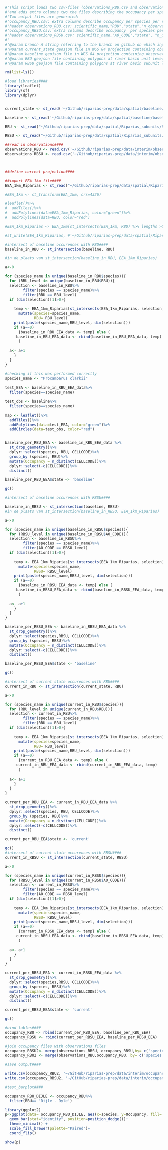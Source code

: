 ```r
#'This script loads two csv-files (observations_RBU.csv and observations_RBSU.csv) 
#'and adds extra columns two the files describing the occupancy per species per area per state
#'Two output files are generated:
#'occupancy_RBU.csv: extra columns describe occupancy per species per river basin unit per state (baseline or current) 
#'header observations_RBU.csv: scientific_name,"RBU","state","n_observations", "Occupancy"
#'occupancy_RBSU.csv: extra columns describe occupancy  per species per river basin subunit per state (baseline or current)
#'header observations_RBSU.csv: scientific_name,"A0_CODE","state", "n_observations","Occupancy"
#'
#'@param branch A string referring to the branch on github on which input data is read in
#'@param current_state geosjon file in WGS 84 projection containing observations from 2010 until now
#'@param baseline geojson file in WGS 84 projection containing observations from 2010 to 2020
#'@param RBU geojson file containing polygons at river basin unit level
#'@param RBSU geojson file containing polygons at river basin subunit level

rm(list=ls())

#load libraries####
library(leaflet)
library(sf)
library(dplyr)


current_state <- st_read('~/Github/riparias-prep/data/spatial/baseline/current_state.geojson')

baseline <- st_read('~/Github/riparias-prep/data/spatial/baseline/baseline.geojson')

RBU <- st_read("~/Github/riparias-prep/data/spatial/Riparias_subunits/RBU_RIPARIAS_12_02_2021.geojson")

RBSU <- st_read("~/Github/riparias-prep/data/spatial/Riparias_subunits/RBSU_RIPARIAS_12_02_2021.geojson")

##read in observations####
observations_RBU <- read.csv('~/Github/riparias-prep/data/interim/observations_RBU.csv')
observations_RBSU <- read.csv('~/Github/riparias-prep/data/interim/observations_RBSU.csv')



##define correct projection####

##import EEA 1km file####
EEA_1km_Riparias <- st_read("~/Github/riparias-prep/data/spatial/Riparias_subunits/EEA_1km_Riparias.geojson")

#EEA_1km <- st_transform(EEA_1km, crs=4326)

#leaflet()%>% 
#  addTiles()%>% 
#  addPolylines(data=EEA_1km_Riparias, color="green")%>%
#  addPolylines(data=RBU, color="red")

#EEA_1km_Riparias <- EEA_1km[st_intersects(EEA_1km, RBU) %>% lengths >0,]

#st_write(EEA_1km_Riparias, #'~/Github/riparias-prep/data/spatial/Riparias_subunits/EEA_1km_Riparias.#geojson')

#intersect of baseline occurences with RBU####
baseline_in_RBU <- st_intersection(baseline, RBU)

#in de plaats van st_intersection(baseline_in_RBU, EEA_1km_Riparias)

a<-0

for (species_name in unique(baseline_in_RBU$species)){
  for (RBU_level in unique(baseline_in_RBU$RBU)){
  selection <- baseline_in_RBU%>%
        filter(species == species_name)%>%
        filter(RBU == RBU_level)
  if (dim(selection)[1]>0){
    
    temp <- EEA_1km_Riparias[st_intersects(EEA_1km_Riparias, selection) %>% lengths >0,] %>%
      mutate(species=species_name,
             RBU= RBU_level)
    print(paste(species_name,RBU_level, dim(selection)))
    if (a==0)
      {baseline_in_RBU_EEA_data <- temp} else (
     baseline_in_RBU_EEA_data <- rbind(baseline_in_RBU_EEA_data, temp)
      )
 
  a<- a+1
    }
  }
}

#checking if this was performed correctly
species_name <- "Procambarus clarkii"

test_EEA <- baseline_in_RBU_EEA_data%>%
  filter(species==species_name)

test_obs <- baseline%>%
  filter(species==species_name)
  
map <- leaflet()%>%
  addTiles()%>%
  addPolylines(data=test_EEA, color="green")%>%
  addCircles(data=test_obs, color="red")


baseline_per_RBU_EEA <- baseline_in_RBU_EEA_data %>%
  st_drop_geometry()%>%
  dplyr::select(species, RBU, CELLCODE)%>% 
  group_by (species, RBU)%>%
  mutate(Occupancy = n_distinct(CELLCODE))%>%
  dplyr::select(-c(CELLCODE))%>%
  distinct()

baseline_per_RBU_EEA$state <- 'baseline'

gc()

#intersect of baseline occurences with RBSU####

baseline_in_RBSU <- st_intersection(baseline, RBSU)
#in de plaats van st_intersection(baseline_in_RBSU, EEA_1km_Riparias)

a<-0

for (species_name in unique(baseline_in_RBSU$species)){
  for (RBSU_level in unique(baseline_in_RBSU$A0_CODE)){
  selection <- baseline_in_RBSU%>%
        filter(species == species_name)%>%
        filter(A0_CODE == RBSU_level)
  if (dim(selection)[1]>0){
    
    temp <- EEA_1km_Riparias[st_intersects(EEA_1km_Riparias, selection) %>% lengths >0,] %>%
      mutate(species=species_name,
             RBSU= RBSU_level)
    print(paste(species_name,RBSU_level, dim(selection)))
    if (a==0)
      {baseline_in_RBSU_EEA_data <- temp} else (
     baseline_in_RBSU_EEA_data <- rbind(baseline_in_RBSU_EEA_data, temp)
      )
 
  a<- a+1
    }
  }
}

baseline_per_RBSU_EEA <- baseline_in_RBSU_EEA_data %>%
  st_drop_geometry()%>%
  dplyr::select(species,RBSU, CELLCODE)%>% 
  group_by (species, RBSU)%>%
  mutate(Occupancy = n_distinct(CELLCODE))%>%
  dplyr::select(-c(CELLCODE))%>%
  distinct()

baseline_per_RBSU_EEA$state <- 'baseline'

gc()

#intersect of current state occurences with RBU####
current_in_RBU <- st_intersection(current_state, RBU)

a<-0

for (species_name in unique(current_in_RBU$species)){
  for (RBU_level in unique(current_in_RBU$RBU)){
  selection <- current_in_RBU%>%
        filter(species == species_name)%>%
        filter(RBU == RBU_level)
  if (dim(selection)[1]>0){
    
    temp <- EEA_1km_Riparias[st_intersects(EEA_1km_Riparias, selection) %>% lengths >0,] %>%
      mutate(species=species_name,
             RBU= RBU_level)
    print(paste(species_name,RBU_level, dim(selection)))
    if (a==0)
      {current_in_RBU_EEA_data <- temp} else (
     current_in_RBU_EEA_data <- rbind(current_in_RBU_EEA_data, temp)
      )
 
  a<- a+1
    }
  }
}

current_per_RBU_EEA <- current_in_RBU_EEA_data %>%
  st_drop_geometry()%>%
  dplyr::select(species, RBU, CELLCODE)%>% 
  group_by (species, RBU)%>%
  mutate(Occupancy = n_distinct(CELLCODE))%>%
  dplyr::select(-c(CELLCODE))%>%
  distinct()

current_per_RBU_EEA$state <- 'current'

gc()
#intersect of current state occurences with RBSU####
current_in_RBSU <- st_intersection(current_state, RBSU)

a<-0

for (species_name in unique(current_in_RBSU$species)){
  for (RBSU_level in unique(current_in_RBSU$A0_CODE)){
  selection <- current_in_RBSU%>%
        filter(species == species_name)%>%
        filter(A0_CODE == RBSU_level)
  if (dim(selection)[1]>0){
    
    temp <- EEA_1km_Riparias[st_intersects(EEA_1km_Riparias, selection) %>% lengths >0,] %>%
      mutate(species=species_name,
             RBSU= RBSU_level)
    print(paste(species_name,RBSU_level, dim(selection)))
    if (a==0)
      {current_in_RBSU_EEA_data <- temp} else (
     current_in_RBSU_EEA_data <- rbind(baseline_in_RBSU_EEA_data, temp)
      )
 
  a<- a+1
    }
  }
}

current_per_RBSU_EEA <- current_in_RBSU_EEA_data %>%
  st_drop_geometry()%>%
  dplyr::select(species,RBSU, CELLCODE)%>% 
  group_by (species, RBSU)%>%
  mutate(Occupancy = n_distinct(CELLCODE))%>%
  dplyr::select(-c(CELLCODE))%>%
  distinct()

current_per_RBSU_EEA$state <- 'current'

gc()

#bind tables####
occupancy_RBU <- rbind(current_per_RBU_EEA, baseline_per_RBU_EEA)
occupancy_RBSU <- rbind(current_per_RBSU_EEA, baseline_per_RBSU_EEA)

#join occupancy files with observations files
occupancy_RBSU2<- merge(observations_RBSU, occupancy_RBSU,by= c('species', 'RBSU', 'state'),all.x=TRUE)
occupancy_RBU2 <- merge(observations_RBU,occupancy_RBU, by= c('species', 'RBU', 'state'),all.x=TRUE)

#save output####

write.csv(occupancy_RBU2, '~/GitHub/riparias-prep/data/interim/occupancy_abs_RBU.csv', row.names=FALSE)
write.csv(occupancy_RBSU2, '~/GitHub/riparias-prep/data/interim/occupancy_abs_RBSU.csv', row.names=FALSE)

#test_barplot####

occupancy_RBU_DIJLE <- occupancy_RBU%>%
  filter(RBU== 'Dijle - Dyle')

library(ggplot2)
p<-ggplot(data= occupancy_RBU_DIJLE, aes(x=species, y=Occupancy, fill= state)) +
  geom_bar(stat="identity", position=position_dodge())+
  theme_minimal() +
  scale_fill_brewer(palette="Paired")+
  coord_flip()

show(p)
```